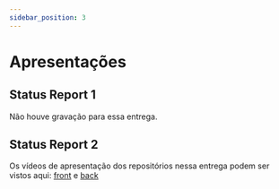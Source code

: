 ```yaml
---
sidebar_position: 3
---
```


# Apresentações

## Status Report 1

Não houve gravação para essa entrega.

## Status Report 2

Os vídeos de apresentação dos repositórios nessa entrega podem ser vistos aqui: [front](https://ufcbr-my.sharepoint.com/personal/henokteixeira_alu_ufc_br/_layouts/15/stream.aspx?id=%2Fpersonal%2Fhenokteixeira%5Falu%5Fufc%5Fbr%2FDocuments%2FDocumentos%2Dlinux%2FAcad%C3%AAmico%2FUFC%2Fsemestre%2D6%2FPI3%2Fdemo%5Fandroid%2Emp4&nav=eyJyZWZlcnJhbEluZm8iOnsicmVmZXJyYWxBcHAiOiJPbmVEcml2ZUZvckJ1c2luZXNzIiwicmVmZXJyYWxBcHBQbGF0Zm9ybSI6IldlYiIsInJlZmVycmFsTW9kZSI6InZpZXciLCJyZWZlcnJhbFZpZXciOiJNeUZpbGVzTGlua0RpcmVjdCJ9fQ&nav=eyJyZWZlcnJhbEluZm8iOnsicmVmZXJyYWxBcHAiOiJPbmVEcml2ZUZvckJ1c2luZXNzIiwicmVmZXJyYWxBcHBQbGF0Zm9ybSI6IldlYiIsInJlZmVycmFsTW9kZSI6InZpZXciLCJyZWZlcnJhbFZpZXciOiJNeUZpbGVzTGlua0RpcmVjdCJ9fQ&ga=1) e [back](https://ufcbr-my.sharepoint.com/:v:/g/personal/henokteixeira_alu_ufc_br/EVBK-ohzmgVHuIUz_W47oBMB2Cwkm1b4glsvL95riWf3cQ?nav=eyJyZWZlcnJhbEluZm8iOnsicmVmZXJyYWxBcHAiOiJPbmVEcml2ZUZvckJ1c2luZXNzIiwicmVmZXJyYWxBcHBQbGF0Zm9ybSI6IldlYiIsInJlZmVycmFsTW9kZSI6InZpZXciLCJyZWZlcnJhbFZpZXciOiJNeUZpbGVzTGlua0RpcmVjdCJ9fQ&e=BHUS93)